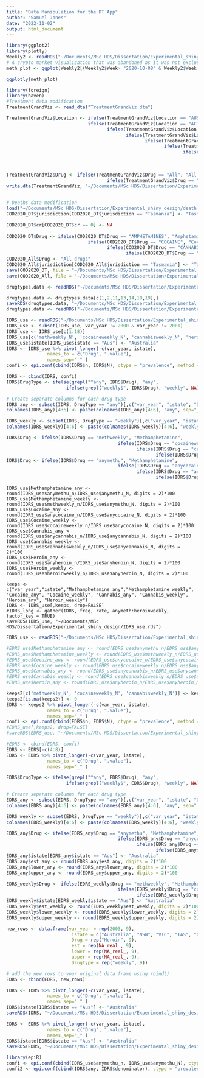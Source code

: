 ```yaml
---
title: "Data Manipulation for the DT App"
author: "Samuel Jones"
date: "2022-11-02"
output: html_document
---
```


```r
library(ggplot2)
library(plotly)
Weekly2 <- readRDS("~/Documents/MSc HDS/Dissertation/Experimental_shiny_design/Weekly2.rds")
# A crypto market visualization that was abandoned as it was not exclusively Australian Data
meth_plot <- ggplot(Weekly2[(Weekly2$Week> "2020-10-08" & Weekly2$Week < "2022-05-31"),] %>% filter(DrugAZ == "Meth/amphetamine (illicit)" & listing > 250), aes(x= Week, y = listing, color = MarketAZ)) + geom_line()
```

```r
ggplotly(meth_plot)
```
```r
library(foreign)
library(haven)
#Treatment data modification
TreatmentGrandViz <- read_dta("TreatmentGrandViz.dta")

TreatmentGrandViz$Location <- ifelse(TreatmentGrandViz$Location == "AUS", "Australia",
                              ifelse(TreatmentGrandViz$Location == "ACT", "Australian Capital Territory",
                                     ifelse(TreatmentGrandViz$Location == "NSW", "New South Wales",
                                            ifelse(TreatmentGrandViz$Location == "NT", "Northern Territory",
                                                   ifelse(TreatmentGrandViz$Location == "WA", "Western Australia",
                                                          ifelse(TreatmentGrandViz$Location == "VIC", "Victoria",
                                                                 ifelse(TreatmentGrandViz$Location == "QLD", "Queensland", 
                                                                        ifelse(TreatmentGrandViz$Location == "SA", "South Australia", 
                                                                               ifelse(TreatmentGrandViz$Location == "TAS", "Tasmania*", TreatmentGrandViz$Location)))))))))
    
TreatmentGrandViz$Drug <- ifelse(TreatmentGrandViz$Drug == "All", "All drugs",
                                     ifelse(TreatmentGrandViz$Drug == "Amphetamine-type stimulant", "Amphetamine-type stimulants", TreatmentGrandViz$Drug))
write.dta(TreatmentGrandViz, "~/Documents/MSc HDS/Dissertation/Experimental_shiny_design/TreatmentGrandViz.dta")
  
```
```r
# Deaths data modification
load("~/Documents/MSc HDS/Dissertation/Experimental_shiny_design/death_2020.Rdata")
COD2020_DT$jurisdiction[COD2020_DT$jurisdiction == "Tasmania"] <- "Tasmania*"

COD2020_DT$cr[COD2020_DT$cr == 0] <- NA
    
COD2020_DT$Drug <- ifelse(COD2020_DT$Drug == "AMPHETAMINES", "Amphetamine-type stimulants",
                              ifelse(COD2020_DT$Drug == "COCAINE", "Cocaine",
                                     ifelse(COD2020_DT$Drug == "CANNABINOIDS", "Cannabinoids",
                                            ifelse(COD2020_DT$Drug == "heroin", "Heroin", COD2020_DT$Drug))))
COD2020_All$Drug <- "All drugs"
COD2020_All$jurisdiction[COD2020_All$jurisdiction == "Tasmania"] <- "Tasmania*"
save(COD2020_DT, file = "~/Documents/MSc HDS/Dissertation/Experimental_shiny_design/death_2020.Rdata")
save(COD2020_All, file = "~/Documents/MSc HDS/Dissertation/Experimental_shiny_design/death_2020.Rdata")
```
```r
drugtypes.data <- readRDS("~/Documents/MSc HDS/Dissertation/Experimental_shiny_design/drugtypes.data.rds")

drugtypes.data <- drugtypes.data[c(1,2,11,13,14,18,19),]
saveRDS(drugtypes.data, "~/Documents/MSc HDS/Dissertation/Experimental_shiny_design/drugtypes.data.rds")
drugtypes.data <- readRDS("~/Documents/MSc HDS/Dissertation/Experimental_shiny_design/drugtypes.data.rds")

```

```r
IDRS_use <- readRDS("~/Documents/MSc HDS/Dissertation/Experimental_shiny_design/IDRS_use.rds")
IDRS_use <- subset(IDRS_use, var_year != 2000 & var_year != 2001)
IDRS_use <- IDRS_use[c(1:18)]
IDRS_use[c('methweekly_N', 'cocaineweekly_N', 'cannabisweekly_N', 'heroinweekly_N')] <- IDRS_use[c('anymethu_N', 'anycocaine_N', 'anycannabis_N', 'anyheroin_N')]
IDRS_use$istate[IDRS_use$istate == "Aus"] <- "Australia"
IDRS <- IDRS_use %>% pivot_longer(-c(var_year, istate),
               names_to = c("Drug", ".value"), 
               names_sep="_" )
confi <- epi.conf(cbind(IDRS$n, IDRS$N), ctype = "prevalence", method = "exact", conf.level = 0.95)
```
```r
IDRS <- cbind(IDRS, confi)
IDRS$DrugType <- ifelse(grepl("^any", IDRS$Drug), "any", 
                      ifelse(grepl("weekly$", IDRS$Drug), "weekly", NA))

# Create separate columns for each drug type
IDRS_any <- subset(IDRS, DrugType == "any")[,c("var_year", "istate", "Drug", "est", "lower", "upper")]
colnames(IDRS_any)[4:6] <- paste(colnames(IDRS_any)[4:6], "any", sep="_")

IDRS_weekly <- subset(IDRS, DrugType == "weekly")[,c("var_year", "istate", "Drug", "est", "lower", "upper")]
colnames(IDRS_weekly)[4:6] <- paste(colnames(IDRS_weekly)[4:6], "weekly", sep="_")
```
```r
IDRS$Drug <- ifelse(IDRS$Drug == "methweekly", "Methamphetamine",
                                         ifelse(IDRS$Drug == "cocaineweekly", "Cocaine",
                                                ifelse(IDRS$Drug == "cannabisweekly", "Cannabis", 
                                                       ifelse(IDRS$Drug == "heroinweekly", "Heroin", IDRS$Drug))))
IDRS$Drug <- ifelse(IDRS$Drug == "anymethu", "Methamphetamine",
                                         ifelse(IDRS$Drug == "anycocaine", "Cocaine",
                                                ifelse(IDRS$Drug == "anycannabis", "Cannabis", 
                                                       ifelse(IDRS$Drug == "anyheroin", "Heroin", IDRS$Drug))))
```
```
IDRS_use$Methamphetamine_any <- round(IDRS_use$anymethu_n/IDRS_use$anymethu_N, digits = 2)*100
IDRS_use$Methamphetamine_weekly <- round(IDRS_use$methweekly_n/IDRS_use$anymethu_N, digits = 2)*100
IDRS_use$Cocaine_any <- round(IDRS_use$anycocaine_n/IDRS_use$anycocaine_N, digits = 2)*100
IDRS_use$Cocaine_weekly <- round(IDRS_use$cocaineweekly_n/IDRS_use$anycocaine_N, digits = 2)*100
IDRS_use$Cannabis_any <- round(IDRS_use$anycannabis_n/IDRS_use$anycannabis_N, digits = 2)*100
IDRS_use$Cannabis_weekly <- round(IDRS_use$cannabisweekly_n/IDRS_use$anycannabis_N, digits = 2)*100
IDRS_use$Heroin_any <- round(IDRS_use$anyheroin_n/IDRS_use$anyheroin_N, digits = 2)*100
IDRS_use$Heroin_weekly <- round(IDRS_use$heroinweekly_n/IDRS_use$anyheroin_N, digits = 2)*100

keeps <- c("var_year","istate","Methamphetamine_any","Methamphetamine_weekly", "Cocaine_any", "Cocaine_weekly", "Cannabis_any", "Cannabis_weekly", "Heroin_any", "Heroin_weekly")
IDRS <- IDRS_use[,keeps, drop=FALSE]
#IDRS_long <- gather(IDRS, freq, rate, anymeth:heroinweekly, factor_key = TRUE)
saveRDS(IDRS_use, "~/Documents/MSc HDS/Dissertation/Experimental_shiny_design/IDRS_use.rds")

```

```r
EDRS_use <- readRDS("~/Documents/MSc HDS/Dissertation/Experimental_shiny_design/EDRS_use.rds")


```

```r
#EDRS_use$Methamphetamine_any <- round(EDRS_use$anymethu_n/EDRS_use$anymethu_N, digits = 2)*100
#EDRS_use$Methamphetamine_weekly <- round(EDRS_use$methweekly_n/EDRS_use$anymethu_N, digits = 2)*100
#EDRS_use$Cocaine_any <- round(EDRS_use$anycocaine_n/EDRS_use$anycocaine_N, digits = 2)*100
#EDRS_use$Cocaine_weekly <- round(EDRS_use$cocaineweekly_n/EDRS_use$anycocaine_N, digits = 2)*100
#EDRS_use$Cannabis_any <- round(EDRS_use$anycannabis_n/EDRS_use$anycannabis_N, digits = 2)*100
#EDRS_use$Cannabis_weekly <- round(EDRS_use$cannabisweekly_n/EDRS_use$anycannabis_N, digits = 2)*100
#EDRS_use$Heroin_any <- round(EDRS_use$anyheroin_n/EDRS_use$anyheroin_N, digits = 2)*100

keeps2[c('methweekly_N', 'cocaineweekly_N', 'cannabisweekly_N')] <- keeps2[c('anymethu_N', 'anycocaine_N', 'anycannabis_N')]
keeps2[is.na(keeps2)] <- 0
EDRS <- keeps2 %>% pivot_longer(-c(var_year, istate),
               names_to = c("Drug", ".value"), 
               names_sep="_" )
confi <- epi.conf(cbind(EDRS$n, EDRS$N), ctype = "prevalence", method = "exact", conf.level = 0.95)
#EDRS_use[,keeps2, drop=FALSE]
#saveRDS(EDRS_use, "~/Documents/MSc HDS/Dissertation/Experimental_shiny_design/EDRS_use.rds")
```
```r
#EDRS <- cbind(EDRS, confi)
EDRS <- EDRS[-c(4:8)]
EDRS <- EDRS %>% pivot_longer(-c(var_year, istate),
               names_to = c("Drug", ".value"), 
               names_sep="_" )
```
```r
EDRS$DrugType <- ifelse(grepl("^any", EDRS$Drug), "any", 
                      ifelse(grepl("weekly$", EDRS$Drug), "weekly", NA))

# Create separate columns for each drug type
EDRS_any <- subset(EDRS, DrugType == "any")[,c("var_year", "istate", "Drug", "est", "lower", "upper")]
colnames(EDRS_any)[4:6] <- paste(colnames(EDRS_any)[4:6], "any", sep="_")

EDRS_weekly <- subset(EDRS, DrugType == "weekly")[,c("var_year", "istate", "Drug", "est", "lower", "upper")]
colnames(EDRS_weekly)[4:6] <- paste(colnames(EDRS_weekly)[4:6], "weekly", sep="_")
```
```r
EDRS_any$Drug <- ifelse(EDRS_any$Drug == "anymethu", "Methamphetamine",
                                         ifelse(EDRS_any$Drug == "anycocaine", "Cocaine",
                                                ifelse(EDRS_any$Drug == "anycannabis", "Cannabis",
                                                       ifelse(EDRS_any$Drug == "anyheroin", "Heroin", EDRS_any$Drug))))
EDRS_any$istate[EDRS_any$istate == "Aus"] <- "Australia"
EDRS_any$est_any <- round(EDRS_any$est_any, digits = 2)*100
EDRS_any$lower_any <- round(EDRS_any$lower_any, digits = 2)*100
EDRS_any$upper_any <- round(EDRS_any$upper_any, digits = 2)*100
```
```r
EDRS_weekly$Drug <- ifelse(EDRS_weekly$Drug == "methweekly", "Methamphetamine",
                                         ifelse(EDRS_weekly$Drug == "cocaineweekly", "Cocaine",
                                                ifelse(EDRS_weekly$Drug == "cannabisweekly", "Cannabis", EDRS_weekly$Drug)))
EDRS_weekly$istate[EDRS_weekly$istate == "Aus"] <- "Australia"
EDRS_weekly$est_weekly <- round(EDRS_weekly$est_weekly, digits = 2)*100
EDRS_weekly$lower_weekly <- round(EDRS_weekly$lower_weekly, digits = 2)*100
EDRS_weekly$upper_weekly <- round(EDRS_weekly$upper_weekly, digits = 2)*100
```

```r
new_rows <- data.frame(var_year = rep(2003, 9),
                        istate = c("Australia", "NSW", "VIC", "TAS", "QLD", "WA", "NT", "ACT", "SA"),
                        Drug = rep("Heroin", 9),
                        est = rep(NA_real_, 9),
                        lower = rep(NA_real_, 9),
                        upper = rep(NA_real_, 9),
                        DrugType = rep("weekly", 9))

# add the new rows to your original data frame using rbind()
EDRS <- rbind(EDRS, new_rows)

```






```r
IDRS <- IDRS %>% pivot_longer(-c(var_year, istate),
               names_to = c("Drug", ".value"), 
               names_sep="_" )
IDRS$istate[IDRS$istate == "Aus"] <- "Australia"
saveRDS(IDRS, "~/Documents/MSc HDS/Dissertation/Experimental_shiny_design/IDRS.rds")

```
```r
EDRS <- EDRS %>% pivot_longer(-c(var_year, istate),
               names_to = c("Drug", ".value"), 
               names_sep="_" )
EDRS$istate[EDRS$istate == "Aus"] <- "Australia"
saveRDS(EDRS, "~/Documents/MSc HDS/Dissertation/Experimental_shiny_design/EDRS.rds")

```
```r
library(epiR)
confi <- epi.conf(cbind(IDRS_use$anymethu_n, IDRS_use$anymethu_N), ctype = "prevalence", method = "exact", conf.level = 0.95)
confi2 <- epi.conf(cbind(IDRS$any, IDRS$denominator), ctype = "prevalence", method = "exact", conf.level = 0.85)
```